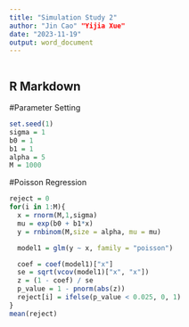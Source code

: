 ---
title: "Simulation Study 2"
author: "Jin Cao" "Yijia Xue"
date: "2023-11-19"
output: word_document
---

```{r setup, include=FALSE}

```

## R Markdown
#Parameter Setting
```{r}
set.seed(1)
sigma = 1
b0 = 1
b1 = 1
alpha = 5
M = 1000
```

#Poisson Regression
```{r}
reject = 0
for(i in 1:M){
  x = rnorm(M,1,sigma) 
  mu = exp(b0 + b1*x)
  y = rnbinom(M,size = alpha, mu = mu)

  model1 = glm(y ~ x, family = "poisson")

  coef = coef(model1)["x"]
  se = sqrt(vcov(model1)["x", "x"])
  z = (1 - coef) / se
  p_value = 1 - pnorm(abs(z))
  reject[i] = ifelse(p_value < 0.025, 0, 1)
}
mean(reject)
```
